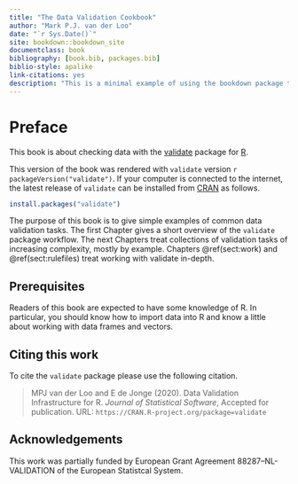 ```yaml
--- 
title: "The Data Validation Cookbook"
author: "Mark P.J. van der Loo"
date: "`r Sys.Date()`"
site: bookdown::bookdown_site
documentclass: book
bibliography: [book.bib, packages.bib]
biblio-style: apalike
link-citations: yes
description: "This is a minimal example of using the bookdown package to write a book. The output format for this example is bookdown::gitbook."
---
```



# Preface {-}

This book is about checking data with the
[validate](https://cran.r-project.org/pacakge=validate) package for
[R](https://www.r-project.org). 

This version of the book was rendered with `validate` version 
`r packageVersion("validate")`.  If your computer is connected to the internet,
the latest release of `validate` can be installed from
[CRAN](https://cran.r-project.org) as follows.
```r
install.packages("validate")
```

The purpose of this book is to give simple examples of common data validation
tasks. The first Chapter gives a short overview of the `validate` package
workflow. The next Chapters treat collections of validation tasks of
increasing complexity, mostly by example. Chapters \@ref(sect:work) and
\@ref(sect:rulefiles) treat working with validate in-depth.


## Prerequisites {-}

Readers of this book are expected to have some knowledge of R. In particular,
you should know how to import data into R and know a little about working with
data frames and vectors.

## Citing this work {-}

To cite the `validate` package please use the following citation.

> MPJ van der Loo and E de Jonge (2020). Data Validation Infrastructure for
> R. _Journal of Statistical Software_, Accepted for publication. URL:
> `https://CRAN.R-project.org/package=validate`

## Acknowledgements {-}

This work was partially funded by European Grant Agreement 88287--NL-VALIDATION
of the European Statistcal System.



